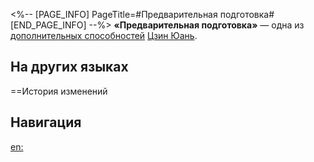 <%-- [PAGE_INFO]
PageTitle=#Предварительная подготовка#
[END_PAGE_INFO] --%>
{{Навык Инфобокс
|Название         = Предварительная подготовка
|Изображение      = След Предварительная подготовка.png
|Персонаж         = Цзин Юань
|Тип              = Доп. способность
|Возвышение       = 4
|Длительность     = 
|Описание         = Немедленно восстанавливает 15 ед. энергии в начале боя.
|Свойство1        = 
|Масштабирование1 = 
}}
'''«Предварительная подготовка»''' — одна из [[дополнительная способность|дополнительных способностей]] [[Цзин Юань]].

==На других языках==
{{На других языках
|en   = Savant Providence
|zhs  = 绸缪
|zht  = 綢繆
|ja   = {{Rubi|先見|せんけん}}
|ko   = 사전 대비
|es   = Tengo un plan
|fr   = Savante providence
|ru   = Предварительная подготовка
|th   = Savant Providence
|vi   = Vấn Vương
|de   = Alles geplant
|id   = Savant Providence
|pt   = Providência da Sabedoria
}}

==История изменений
{{История изменений|3.5}}

==Навигация==
{{Навык Навбокс|Цзин Юань}}

[[en:]]